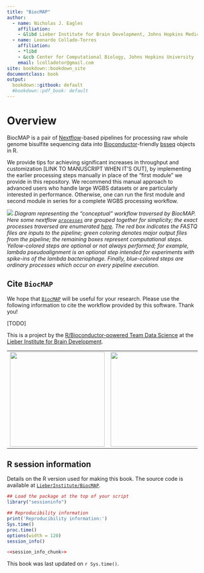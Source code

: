 ```yaml
---
title: "BiocMAP"
author:
  - name: Nicholas J. Eagles
    affiliation:
    - &libd Lieber Institute for Brain Development, Johns Hopkins Medical Campus
  - name: Leonardo Collado-Torres
    affiliation:
    - *libd
    - &ccb Center for Computational Biology, Johns Hopkins University
    email: lcolladotor@gmail.com
site: bookdown::bookdown_site
documentclass: book
output:
  bookdown::gitbook: default
  #bookdown::pdf_book: default
---
```


# Overview {-}

BiocMAP is a pair of [Nextflow](https://www.nextflow.io/)-based pipelines for processing raw whole genome bisulfite sequencing data into [Bioconductor](https://bioconductor.org/)-friendly [bsseq](https://www.bioconductor.org/packages/release/bioc/vignettes/bsseq/inst/doc/bsseq.html) objects in R.

We provide tips for achieving significant increases in throughput and customization [LINK TO MANUSCRIPT WHEN IT'S OUT], by implementing the earlier processing steps manually in place of the "first module" we provide in this repository. We recommend this manual approach to advanced users who handle large WGBS datasets or are particularly interested in performance. Otherwise, one can run the first module and second module in series for a complete WGBS processing workflow.

![](images/workflow.png)
*Diagram representing the "conceptual" workflow traversed by BiocMAP. Here some nextflow [`processes`](https://www.nextflow.io/docs/latest/process.html) are grouped together for simplicity; the exact processes traversed are enumerated [here](#pipeline-overview). The red box indicates the FASTQ files are inputs to the pipeline; green coloring denotes major output files from the pipeline; the remaining boxes represent computational steps. Yellow-colored steps are optional or not always performed; for example, lambda pseudoalignment is an optional step intended for experiments with spike-ins of the lambda bacteriophage. Finally, blue-colored steps are ordinary processes which occur on every pipeline execution.*

## Cite `BiocMAP` {-}

We hope that [`BiocMAP`](http://research.libd.org/BiocMAP/) will be useful for your research. Please use the following information to cite the workflow provided by this software. Thank you!

[TODO]


This is a project by the [R/Bioconductor-powered Team Data Science](https://lcolladotor.github.io/bioc_team_ds) at the [Lieber Institute for Brain Development](https://www.libd.org/).


|     |     |
|-----|-----|
| <a href="https://lcolladotor.github.io/bioc_team_ds"><img src="http://lcolladotor.github.io/img/Leo_transparente.png" width="250px"></a> | <a href="https://www.libd.org/"><img src="http://lcolladotor.github.io/img/LIBD_logo.jpg" width="250px"></a> |

## R session information {-}

Details on the R version used for making this book. The source code is available at [`LieberInstitute/BiocMAP`](https://github.com/LieberInstitute/BiocMAP).

```r
## Load the package at the top of your script
library("sessioninfo")

## Reproducibility information
print('Reproducibility information:')
Sys.time()
proc.time()
options(width = 120)
session_info()
```

```r
<<session_info_chunk>>
```

This book was last updated on `r Sys.time()`.
